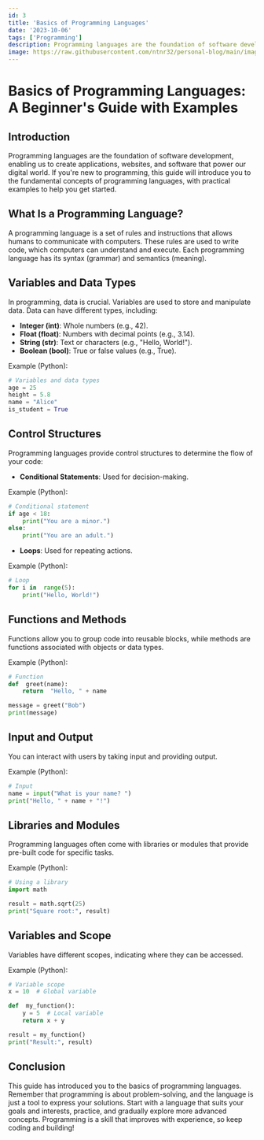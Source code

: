 ---
id: 3
title: 'Basics of Programming Languages'
date: '2023-10-06'
tags: ['Programming']
description: Programming languages are the foundation of software development, enabling us to create applications, websites, and software that power our digital world. If you're new to programming, this guide will introduce you to the fundamental concepts of programming languages, with practical examples to help you get started.
image: https://raw.githubusercontent.com/ntnr32/personal-blog/main/images/1/cover.jpg
---
# Basics of Programming Languages: A Beginner's Guide with Examples

## Introduction

Programming languages are the foundation of software development, enabling us to create applications, websites, and software that power our digital world. If you're new to programming, this guide will introduce you to the fundamental concepts of programming languages, with practical examples to help you get started.

<BlogImage src="https://raw.githubusercontent.com/ntnr32/personal-blog/main/images/1/cover.jpg" alt="cover" />

## What Is a Programming Language?

A programming language is a set of rules and instructions that allows humans to communicate with computers. These rules are used to write code, which computers can understand and execute. Each programming language has its syntax (grammar) and semantics (meaning).

## Variables and Data Types

In programming, data is crucial. Variables are used to store and manipulate data. Data can have different types, including:

-   **Integer (int)**: Whole numbers (e.g., 42).
-   **Float (float)**: Numbers with decimal points (e.g., 3.14).
-   **String (str)**: Text or characters (e.g., "Hello, World!").
-   **Boolean (bool)**: True or false values (e.g., True).

Example (Python):
```python
# Variables and data types 
age = 25 
height = 5.8 
name = "Alice" 
is_student = True
```

## Control Structures

Programming languages provide control structures to determine the flow of your code:

-   **Conditional Statements**: Used for decision-making.

Example (Python):
```python
# Conditional statement  
if age < 18: 
	print("You are a minor.") 
else: 
	print("You are an adult.")
```
-   **Loops**: Used for repeating actions.

Example (Python):
```python
# Loop  
for i in  range(5): 
	print("Hello, World!")
```
## Functions and Methods

Functions allow you to group code into reusable blocks, while methods are functions associated with objects or data types.

Example (Python):
```python
# Function  
def  greet(name): 
	return  "Hello, " + name 

message = greet("Bob") 
print(message)
```

## Input and Output

You can interact with users by taking input and providing output.

Example (Python):
```python
# Input 
name = input("What is your name? ") 
print("Hello, " + name + "!")
```

## Libraries and Modules

Programming languages often come with libraries or modules that provide pre-built code for specific tasks.

Example (Python):
```python
# Using a library  
import math 

result = math.sqrt(25) 
print("Square root:", result)
```

## Variables and Scope

Variables have different scopes, indicating where they can be accessed.

Example (Python):

```python
# Variable scope 
x = 10  # Global variable  

def  my_function(): 
	y = 5  # Local variable  
	return x + y 

result = my_function() 
print("Result:", result)
```

## Conclusion

This guide has introduced you to the basics of programming languages. Remember that programming is about problem-solving, and the language is just a tool to express your solutions. Start with a language that suits your goals and interests, practice, and gradually explore more advanced concepts. Programming is a skill that improves with experience, so keep coding and building!